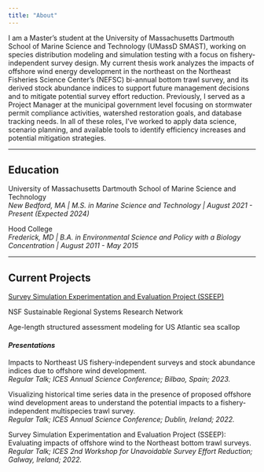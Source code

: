 ```yaml
---
title: "About"
---
```


I am a Master's student at the University of Massachusetts Dartmouth School of Marine Science and Technology (UMassD SMAST), working on species distribution modeling and simulation testing with a focus on fishery-independent survey design. My current thesis work analyzes the impacts of offshore wind energy development in the northeast on the Northeast Fisheries Science Center's (NEFSC) bi-annual bottom trawl survey, and its derived stock abundance indices to support future management decisions and to mitigate potential survey effort reduction. Previously, I served as a Project Manager at the municipal government level focusing on stormwater permit compliance activities, watershed restoration goals, and database tracking needs. In all of these roles, I've worked to apply data science, scenario planning, and available tools to identify efficiency increases and potential mitigation strategies.

---

## Education 

University of Massachusetts Dartmouth School of Marine Science and Technology<br>*New Bedford, MA | M.S. in Marine Science and Technology | August 2021 - Present (Expected 2024)*

Hood College<br>*Frederick, MD | B.A. in Environmental Science and Policy with a Biology Concentration | August 2011 - May 2015*

---

## Current Projects

[Survey Simulation Experimentation and Evaluation Project (SSEEP)](https://thefaylab.github.io/sseep/)

NSF Sustainable Regional Systems Research Network

Age-length structured assessment modeling for US Atlantic sea scallop 

#### *Presentations*
Impacts to Northeast US fishery-independent surveys and stock abundance indices due to offshore wind development.<br>*Regular Talk; ICES Annual Science Conference; Bilbao, Spain; 2023.*

Visualizing historical time series data in the presence of proposed offshore wind development areas to understand the potential impacts to a fishery-independent multispecies trawl survey.<br>*Regular Talk; ICES Annual Science Conference; Dublin, Ireland; 2022.*

Survey Simulation Experimentation and Evaluation Project (SSEEP): Evaluating impacts of offshore wind to the Northeast bottom trawl surveys.<br>*Regular Talk; ICES 2nd Workshop for Unavoidable Survey Effort Reduction; Galway, Ireland; 2022.*